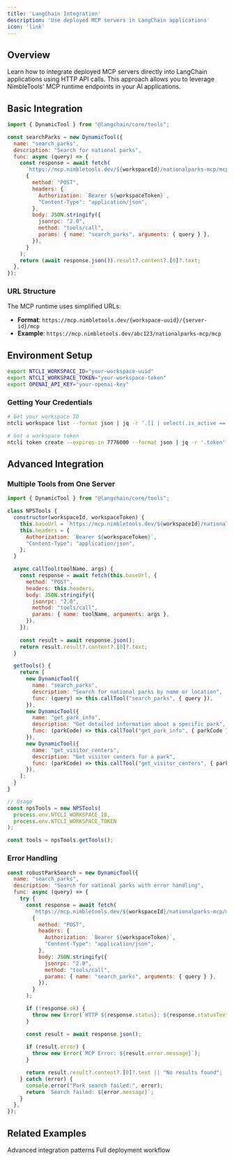```yaml
---
title: 'LangChain Integration'
description: 'Use deployed MCP servers in LangChain applications'
icon: 'link'
---
```


## Overview

Learn how to integrate deployed MCP servers directly into LangChain applications using HTTP API calls. This approach allows you to leverage NimbleTools' MCP runtime endpoints in your AI applications.

## Basic Integration

```javascript
import { DynamicTool } from "@langchain/core/tools";

const searchParks = new DynamicTool({
  name: "search_parks",
  description: "Search for national parks",
  func: async (query) => {
    const response = await fetch(
      `https://mcp.nimbletools.dev/${workspaceId}/nationalparks-mcp/mcp`,
      {
        method: "POST",
        headers: {
          Authorization: `Bearer ${workspaceToken}`,
          "Content-Type": "application/json",
        },
        body: JSON.stringify({
          jsonrpc: "2.0",
          method: "tools/call", 
          params: { name: "search_parks", arguments: { query } },
        }),
      }
    );
    return (await response.json()).result?.content?.[0]?.text;
  },
});
```

### URL Structure

The MCP runtime uses simplified URLs:
- **Format**: `https://mcp.nimbletools.dev/{workspace-uuid}/{server-id}/mcp`
- **Example**: `https://mcp.nimbletools.dev/abc123/nationalparks-mcp/mcp`

## Environment Setup

```bash
export NTCLI_WORKSPACE_ID="your-workspace-uuid"
export NTCLI_WORKSPACE_TOKEN="your-workspace-token"
export OPENAI_API_KEY="your-openai-key"
```

### Getting Your Credentials

```bash
# Get your workspace ID
ntcli workspace list --format json | jq -r '.[] | select(.is_active == true) | .id'

# Get a workspace token
ntcli token create --expires-in 7776000 --format json | jq -r '.token'
```

## Advanced Integration

### Multiple Tools from One Server

```javascript
import { DynamicTool } from "@langchain/core/tools";

class NPSTools {
  constructor(workspaceId, workspaceToken) {
    this.baseUrl = `https://mcp.nimbletools.dev/${workspaceId}/nationalparks-mcp/mcp`;
    this.headers = {
      Authorization: `Bearer ${workspaceToken}`,
      "Content-Type": "application/json",
    };
  }

  async callTool(toolName, args) {
    const response = await fetch(this.baseUrl, {
      method: "POST",
      headers: this.headers,
      body: JSON.stringify({
        jsonrpc: "2.0",
        method: "tools/call",
        params: { name: toolName, arguments: args },
      }),
    });
    
    const result = await response.json();
    return result.result?.content?.[0]?.text;
  }

  getTools() {
    return [
      new DynamicTool({
        name: "search_parks",
        description: "Search for national parks by name or location",
        func: (query) => this.callTool("search_parks", { query }),
      }),
      new DynamicTool({
        name: "get_park_info",
        description: "Get detailed information about a specific park",
        func: (parkCode) => this.callTool("get_park_info", { parkCode }),
      }),
      new DynamicTool({
        name: "get_visitor_centers",
        description: "Get visitor centers for a park",
        func: (parkCode) => this.callTool("get_visitor_centers", { parkCode }),
      }),
    ];
  }
}

// Usage
const npsTools = new NPSTools(
  process.env.NTCLI_WORKSPACE_ID,
  process.env.NTCLI_WORKSPACE_TOKEN
);

const tools = npsTools.getTools();
```

### Error Handling

```javascript
const robustParkSearch = new DynamicTool({
  name: "search_parks",
  description: "Search for national parks with error handling",
  func: async (query) => {
    try {
      const response = await fetch(
        `https://mcp.nimbletools.dev/${workspaceId}/nationalparks-mcp/mcp`,
        {
          method: "POST",
          headers: {
            Authorization: `Bearer ${workspaceToken}`,
            "Content-Type": "application/json",
          },
          body: JSON.stringify({
            jsonrpc: "2.0",
            method: "tools/call",
            params: { name: "search_parks", arguments: { query } },
          }),
        }
      );

      if (!response.ok) {
        throw new Error(`HTTP ${response.status}: ${response.statusText}`);
      }

      const result = await response.json();
      
      if (result.error) {
        throw new Error(`MCP Error: ${result.error.message}`);
      }

      return result.result?.content?.[0]?.text || "No results found";
    } catch (error) {
      console.error("Park search failed:", error);
      return `Search failed: ${error.message}`;
    }
  },
});
```

## Related Examples

<CardGroup cols={2}>
  <Card
    title="Advanced Usage"
    icon="code"
    href="/examples/advanced-usage"
  >
    Advanced integration patterns
  </Card>
  <Card
    title="Complete Workflow"
    icon="list-check"
    href="/examples/complete-workflow"
  >
    Full deployment workflow
  </Card>
</CardGroup>
